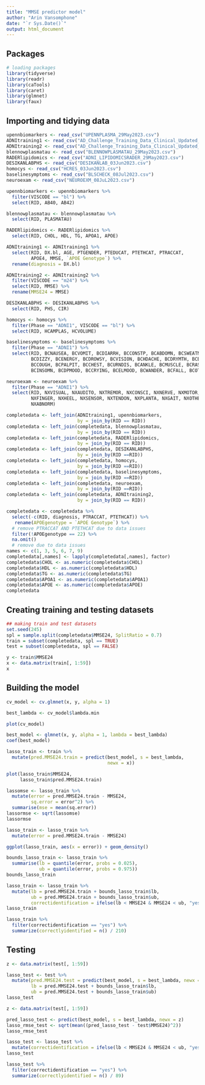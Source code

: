 ```yaml
---
title: "MMSE predictor model"
author: "Arin Vansomphone"
date: "`r Sys.Date()`"
output: html_document
---
```

## Packages
```r
# loading packages 
library(tidyverse)
library(readr)
library(caTools)
library(caret)
library(glmnet)
library(faux)
```

## Importing and tidying data
```r
upennbiomarkers <- read_csv("UPENNPLASMA_29May2023.csv")
ADNItraining1 <- read_csv("AD_Challenge_Training_Data_Clinical_Updated_7.22.2014/ADNI_Training_Q3_APOE_CollectionADNI1Complete 1Yr 1.5T_July22.2014.csv")
ADNItraining2 <- read_csv("AD_Challenge_Training_Data_Clinical_Updated_7.22.2014/ADNI_Training_Q1_APOE_July22.2014.csv")
blennowplasmatau <- read_csv("BLENNOWPLASMATAU_29May2023.csv")
RADERlipidomics <- read_csv("ADNI_LIPIDOMICSRADER_29May2023.csv") 
DESIKANLABPHS <- read_csv("DESIKANLAB_03Jun2023.csv")
homocys <- read_csv("HCRES_03Jun2023.csv")
baselinesymptoms <- read_csv("BLSCHECK_08Jul2023.csv")
neuroexam <- read_csv("NEUROEXM_08JuL2023.csv")

upennbiomarkers <- upennbiomarkers %>%
  filter(VISCODE == "bl") %>%
  select(RID, AB40, AB42)

blennowplasmatau <- blennowplasmatau %>%
  select(RID, PLASMATAU)

RADERlipidomics <- RADERlipidomics %>%
  select(RID, CHOL, HDL, TG, APOA1, APOE)

ADNItraining1 <- ADNItraining1 %>%
  select(RID, DX.bl, AGE, PTGENDER, PTEDUCAT, PTETHCAT, PTRACCAT,
         APOE4, MMSE, `APOE Genotype`) %>%
  rename(diagnosis = DX.bl)

ADNItraining2 <- ADNItraining2 %>%
  filter(VISCODE == "m24") %>%
  select(RID, MMSE) %>%
  rename(MMSE24 = MMSE)

DESIKANLABPHS <- DESIKANLABPHS %>%
  select(RID, PHS, CIR)

homocys <- homocys %>%
  filter(Phase == "ADNI1", VISCODE == "bl") %>%
  select(RID, HCAMPLAS, HCVOLUME) 

baselinesymptoms <- baselinesymptoms %>%
  filter(Phase == "ADNI1") %>%
  select(RID, BCNAUSEA, BCVOMIT, BCDIARRH, BCCONSTP, BCABDOMN, BCSWEATN,
         BCDIZZY, BCENERGY, BCDROWSY, BCVISION, BCHDACHE, BCDRYMTH, BCBREATH,
         BCCOUGH, BCPALPIT, BCCHEST, BCURNDIS, BCANKLE, BCMUSCLE, BCRASH, 
         BCINSOMN, BCDPMOOD, BCCRYING, BCELMOOD, BCWANDER, BCFALL, BCOTHER)

neuroexam <- neuroexam %>%
  filter(Phase == "ADNI1") %>%
  select(RID, NXVISUAL, NXAUDITO, NXTREMOR, NXCONSCI, NXNERVE, NXMOTOR, 
         NXFINGER, NXHEEL, NXSENSOR, NXTENDON, NXPLANTA, NXGAIT, NXOTHER,
         NXABNORM)

completedata <- left_join(ADNItraining1, upennbiomarkers, 
                          by = join_by(RID == RID))
completedata <- left_join(completedata, blennowplasmatau, 
                          by = join_by(RID == RID))
completedata <- left_join(completedata, RADERlipidomics,
                          by = join_by(RID == RID))
completedata <- left_join(completedata, DESIKANLABPHS,
                          by = join_by(RID ==RID))
completedata <- left_join(completedata, homocys,
                          by = join_by(RID ==RID))
completedata <- left_join(completedata, baselinesymptoms,
                          by = join_by(RID ==RID))
completedata <- left_join(completedata, neuroexam,
                          by = join_by(RID ==RID))
completedata <- left_join(completedata, ADNItraining2,
                          by = join_by(RID == RID))

completedata <- completedata %>% 
  select(-c(RID, diagnosis, PTRACCAT, PTETHCAT)) %>% 
   rename(APOEgenotype = `APOE Genotype`) %>%
  # remove PTRACCAT AND PTETHCAT due to data issues 
  filter(!APOEgenotype == 22) %>%
  na.omit()
  # remove due to data issues
names <- c(1, 3, 5, 6, 7, 9)
completedata[,names] <- lapply(completedata[,names], factor)
completedata$CHOL <- as.numeric(completedata$CHOL)
completedata$HDL <- as.numeric(completedata$HDL)
completedata$TG <- as.numeric(completedata$TG)
completedata$APOA1 <- as.numeric(completedata$APOA1)
completedata$APOE <- as.numeric(completedata$APOE)
completedata
```

## Creating training and testing datasets
```r
## making train and test datasets
set.seed(245)
spl = sample.split(completedata$MMSE24, SplitRatio = 0.7)
train = subset(completedata, spl == TRUE)
test = subset(completedata, spl == FALSE)

y <- train$MMSE24
x <- data.matrix(train[, 1:59])
x
```

## Building the model
```r
cv_model <- cv.glmnet(x, y, alpha = 1)

best_lambda <- cv_model$lambda.min

plot(cv_model)
```
```r
best_model <- glmnet(x, y, alpha = 1, lambda = best_lambda)
coef(best_model)

lasso_train <- train %>%
  mutate(pred.MMSE24.train = predict(best_model, s = best_lambda, 
                                     newx = x))
```
```r
plot(lasso_train$MMSE24, 
     lasso_train$pred.MMSE24.train)
```
```r
lassomse <- lasso_train %>%
  mutate(error = pred.MMSE24.train - MMSE24,
         sq.error = error^2) %>%
  summarise(mse = mean(sq.error))
lassormse <- sqrt(lassomse)
lassormse
```

```r
lasso_train <- lasso_train %>%
  mutate(error = pred.MMSE24.train - MMSE24)

ggplot(lasso_train, aes(x = error)) + geom_density()
```
```r
bounds_lasso_train <- lasso_train %>%
  summarise(lb = quantile(error, probs = 0.025),
            ub = quantile(error, probs = 0.975))
bounds_lasso_train
```
```r
lasso_train <- lasso_train %>%
  mutate(lb = pred.MMSE24.train + bounds_lasso_train$lb,
         ub = pred.MMSE24.train + bounds_lasso_train$ub,
         correctidentification = ifelse(lb < MMSE24 & MMSE24 < ub, "yes", "no"))
lasso_train
```
```r
lasso_train %>%
  filter(correctidentification == "yes") %>%
  summarize(correctlyidentified = n() / 210)
```

## Testing
```r
z <- data.matrix(test[, 1:59])

lasso_test <- test %>%
  mutate(pred.MMSE24.test = predict(best_model, s = best_lambda, newx = z),
         lb = pred.MMSE24.test + bounds_lasso_train$lb,
         ub = pred.MMSE24.test + bounds_lasso_train$ub)
lasso_test
```
```r
z <- data.matrix(test[, 1:59])

pred_lasso_test <- predict(best_model, s = best_lambda, newx = z)
lasso_rmse_test <- sqrt(mean((pred_lasso_test - test$MMSE24)^2))
lasso_rmse_test
```

```r
lasso_test <- lasso_test %>%
  mutate(correctidentification = ifelse(lb < MMSE24 & MMSE24 < ub, "yes", "no"))
lasso_test
```
```r
lasso_test %>%
  filter(correctidentification == "yes") %>%
  summarize(correctlyidentified = n() / 89)
```

